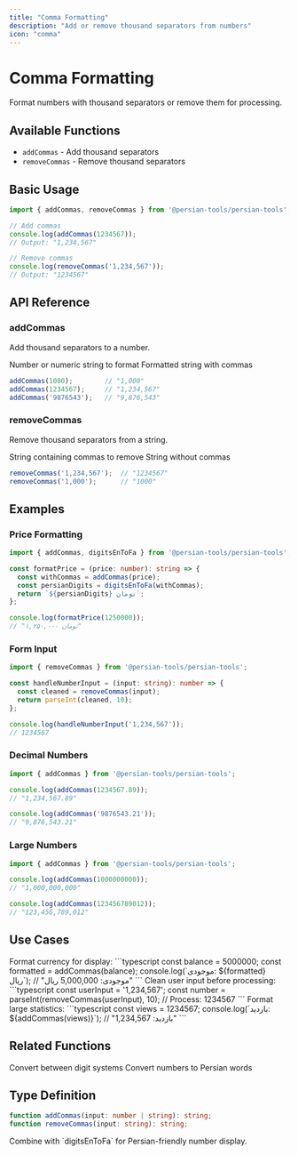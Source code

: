 ```yaml
---
title: "Comma Formatting"
description: "Add or remove thousand separators from numbers"
icon: "comma"
---
```


# Comma Formatting

Format numbers with thousand separators or remove them for processing.

## Available Functions

- `addCommas` - Add thousand separators
- `removeCommas` - Remove thousand separators

## Basic Usage

```typescript
import { addCommas, removeCommas } from '@persian-tools/persian-tools';

// Add commas
console.log(addCommas(1234567));
// Output: "1,234,567"

// Remove commas
console.log(removeCommas('1,234,567'));
// Output: "1234567"
```

## API Reference

### addCommas

Add thousand separators to a number.

<ParamField path="input" type="number | string" required>
  Number or numeric string to format
</ParamField>

<ResponseField name="result" type="string">
  Formatted string with commas
</ResponseField>

```typescript
addCommas(1000);        // "1,000"
addCommas(1234567);     // "1,234,567"
addCommas('9876543');   // "9,876,543"
```

### removeCommas

Remove thousand separators from a string.

<ParamField path="input" type="string" required>
  String containing commas to remove
</ParamField>

<ResponseField name="result" type="string">
  String without commas
</ResponseField>

```typescript
removeCommas('1,234,567');  // "1234567"
removeCommas('1,000');      // "1000"
```

## Examples

### Price Formatting

```typescript
import { addCommas, digitsEnToFa } from '@persian-tools/persian-tools';

const formatPrice = (price: number): string => {
  const withCommas = addCommas(price);
  const persianDigits = digitsEnToFa(withCommas);
  return `${persianDigits} تومان`;
};

console.log(formatPrice(1250000));
// "۱,۲۵۰,۰۰۰ تومان"
```

### Form Input

```typescript
import { removeCommas } from '@persian-tools/persian-tools';

const handleNumberInput = (input: string): number => {
  const cleaned = removeCommas(input);
  return parseInt(cleaned, 10);
};

console.log(handleNumberInput('1,234,567'));
// 1234567
```

### Decimal Numbers

```typescript
import { addCommas } from '@persian-tools/persian-tools';

console.log(addCommas(1234567.89));
// "1,234,567.89"

console.log(addCommas('9876543.21'));
// "9,876,543.21"
```

### Large Numbers

```typescript
import { addCommas } from '@persian-tools/persian-tools';

console.log(addCommas(1000000000));
// "1,000,000,000"

console.log(addCommas(123456789012));
// "123,456,789,012"
```

## Use Cases

<AccordionGroup>
  <Accordion title="Financial Display" icon="money-bill">
    Format currency for display:
    ```typescript
    const balance = 5000000;
    const formatted = addCommas(balance);
    console.log(`موجودی: ${formatted} ریال`);
    // "موجودی: 5,000,000 ریال"
    ```
  </Accordion>

  <Accordion title="Input Sanitization" icon="broom">
    Clean user input before processing:
    ```typescript
    const userInput = '1,234,567';
    const number = parseInt(removeCommas(userInput), 10);
    // Process: 1234567
    ```
  </Accordion>

  <Accordion title="Statistics Display" icon="chart-bar">
    Format large statistics:
    ```typescript
    const views = 1234567;
    console.log(`بازدید: ${addCommas(views)}`);
    // "بازدید: 1,234,567"
    ```
  </Accordion>
</AccordionGroup>

## Related Functions

<CardGroup cols={2}>
  <Card title="Digit Conversion" icon="0" href="/utilities/numbers/digits">
    Convert between digit systems
  </Card>
  <Card title="Number to Words" icon="arrow-right-to-bracket" href="/utilities/numbers/number-to-words">
    Convert numbers to Persian words
  </Card>
</CardGroup>

## Type Definition

```typescript
function addCommas(input: number | string): string;
function removeCommas(input: string): string;
```

<Tip>
  Combine with `digitsEnToFa` for Persian-friendly number display.
</Tip>

